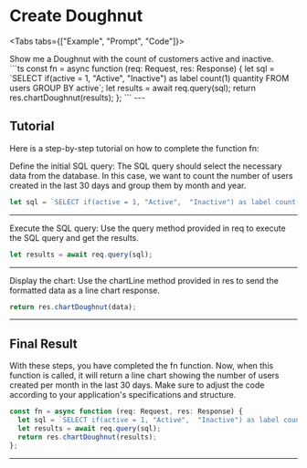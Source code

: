 # Create Doughnut

<Tabs tabs={["Example", "Prompt",  "Code"]}>
  <div style={{ maxWidth: "350px" }}>
    <Example block="examples.doughnut"/>
  </div>
   <div class="demo-prompt">Show me a Doughnut with the count of customers active and inactive.</div>
```ts
const fn = async function (req: Request, res: Response) {
  let sql = `SELECT if(active = 1, "Active",  "Inactive") as label count(1) quantity   FROM users GROUP BY active`;
  let results = await req.query(sql);
  return res.chartDoughnut(results);
};
```
 
</Tabs>
---

## Tutorial

Here is a step-by-step tutorial on how to complete the function fn:

Define the initial SQL query: The SQL query should select the necessary data from the database. In this case, we want to count the number of users created in the last 30 days and group them by month and year.

```ts
let sql = `SELECT if(active = 1, "Active",  "Inactive") as label count(1) quantity   FROM users GROUP BY active`;
```

---

Execute the SQL query: Use the query method provided in req to execute the SQL query and get the results.

```ts
let results = await req.query(sql);
```

---

Display the chart: Use the chartLine method provided in res to send the formatted data as a line chart response.

```ts
return res.chartDoughnut(data);
```

---

## Final Result

With these steps, you have completed the fn function. Now, when this function is called, it will return a line chart showing the number of users created per month in the last 30 days. Make sure to adjust the code according to your application's specifications and structure.

```ts
const fn = async function (req: Request, res: Response) {
  let sql = `SELECT if(active = 1, "Active",  "Inactive") as label count(1) quantity   FROM users GROUP BY active`;
  let results = await req.query(sql);
  return res.chartDoughnut(results);
};
```

---

<Link label="How to create Chartlines" href="/docs/show-chart" />
<Link label="How to create Tables" href="/docs/show-table" />
